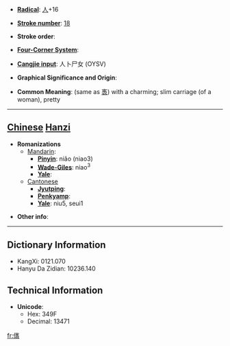 * '''[[Wiktionary:Chinese radical index| Radical]]''': [[Wiktionary:Chinese radical index 人|人]]+16

* '''[[Wiktionary:Chinese total strokes index|Stroke number]]''': [[Wiktionary:Chinese total strokes index 18|18]]

* '''Stroke order''': 

* '''[[Wiktionary:Chinese four corner index|Four-Corner System]]''': 

* '''[[Wiktionary:Chinese Cangjie index|Cangjie input]]''': 人卜尸女 (OYSV)

* '''Graphical Significance and Origin''': 

* '''Common Meaning''': (same as [[褭]]) with a charming; slim carriage (of a woman), pretty

----

== [[Chinese]] [[Hanzi]] ==

* '''Romanizations'''
** [[Mandarin]]:
*** '''[[Pinyin]]''': niǎo (niao3)
*** '''[[Wade-Giles]]''': niao<sup>3</sup>
*** '''[[Yale]]''': 
**[[Cantonese]]
***'''[[Jyutping]]''':
***'''[[Penkyamp]]''': 
***'''[[Yale]]''': niu5, seui1

* '''Other info''': 

----

== Dictionary Information ==

* KangXi: 0121.070
* Hanyu Da Zidian: 10236.140

== Technical Information ==

* '''Unicode''':
** Hex: 349F
** Decimal: 13471
[[fr:㒟]]